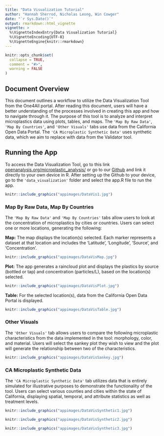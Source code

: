 ```yaml
---
title: "Data Visualization Tutorial"
author: "Hannah Sherrod, Nicholas Leong, Win Cowger"
date: "`r Sys.Date()`"
output: rmarkdown::html_vignette
vignette: >
  %\VignetteIndexEntry{Data Visualization Tutorial}
  %\VignetteEncoding{UTF-8}
  %\VignetteEngine{knitr::rmarkdown}
---
```


```r
knitr::opts_chunk$set(
  collapse = TRUE,
  comment = "#>",
  warning = FALSE
)
```

## Document Overview

This document outlines a workflow to utilize the Data Visualization Tool from the One4All portal. After reading this document, users will have a better understanding of the processes involved in creating this app and how to navigate through it. The purpose of this tool is to analyze and interpret microplastics data using plots, tables, and maps. The `'Map By Raw Data'`, `'Map By Countries'`, and `'Other Visuals'` tabs use data from the California Open Data Portal. The `'CA Microplastic Synthetic Data'` uses synthetic data, which we aim to replace with data from the Validator tool.

## Running the App

To access the Data Visualization Tool, go to this link [openanalysis.org/microplastic_analysis/](https://openanalysis.org/microplastic_analysis/) or go to our [Github](https://github.com/Moore-Institute-4-Plastic-Pollution-Res/Microplastic_Data_Portal) and link it directly to your own device in R. After setting up the Github to your device, go to the `'data_visualization'` folder and select the app.R file to run the app.

```r
knitr::include_graphics("appimages/DataVis1.jpg")
```

### Map By Raw Data, Map By Countries

The `'Map By Raw Data'` and `'Map By Countries'` tabs allow users to look at the concentration of microplastics by cities or countries. Users can select one or more locations, generating the following:

**Map:** The map displays the location(s) selected. Each marker represents a dataset at that location and includes the 'Latitude', 'Longitude', 'Source', and 'Concentration'.

```r
knitr::include_graphics("appimages/DataVisMap.jpg")
```

**Plot:** The app generates a raincloud plot and displays the plastics by source (bottled or tap) and concentration (particles/L), based on the location(s) selected.

```r
knitr::include_graphics("appimages/DataVisPlot.jpg")
```

**Table:** For the selected location(s), data from the California Open Data Portal is displayed.

```r
knitr::include_graphics("appimages/DataVisTable.jpg")
```

### Other Visuals

The `'Other Visuals'` tab allows users to compare the following microplastic characteristics from the data implemented in the tool: morphology, color, and material. Users will select the sankey plot they wish to view and the plot will generate the relationship between two of the characteristics.

```r
knitr::include_graphics("appimages/DataVisSankey.jpg")
```

### CA Microplastic Synthetic Data

The `'CA Microplastic Synthetic Data'` tab utilizes data that is entirely simulated for illustrative purposes to demonstrate the functionality of the tool. Users can select various counties and cities within the state of California, displaying spatial, temporal, and attribute statistics as well as treatment levels.

```r
knitr::include_graphics("appimages/DataVisSynthetic1.jpg")
```

```r
knitr::include_graphics("appimages/DataVisSynthetic2.jpg")
```

```r
knitr::include_graphics("appimages/DataVisSynthetic3.jpg")
```